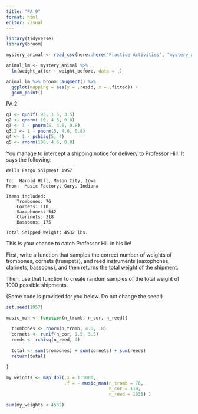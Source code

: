 ```yaml
---
title: "PA 9"
format: html
editor: visual
---
```


```r
library(tidyverse)
library(broom)

mystery_animal <- read_csv(here::here("Practice Activities", "mystery_animal.csv"))
```

```r
animal_lm <- mystery_animal %>% 
  lm(weight_after ~ weight_before, data = .)
```

```r
animal_lm %>% broom::augment() %>% 
  ggplot(mapping = aes(y = .resid, x = .fitted)) +
  geom_point()
```

PA 2

```r
q1 <- qunif(.95, 1.5, 3.5)
q2 <- qnorm(.10, 4.6, 0.8)
q3 <- 1 - pnorm(5, 4.6, 0.8)
q3.2 <- 1 - pnorm(5, 4.6, 0.8)
q4 <- 1 - pchisq(5, 4)
q5 <- rnorm(100, 4.6, 0.8)

```

You manage to intercept a shipping notice for delivery to Professor Hill. It says the following:

    Wells Fargo Shipment 1957

    To:  Harold Hill, Mason City, Iowa
    From:  Music Factory, Gary, Indiana

    Items included:
        Trombones: 76
        Cornets: 110
        Saxophones: 542
        Clarinets: 318
        Bassoons: 175
        
    Total Shipped Weight: 4532 lbs.

This is your chance to catch Professor Hill in his lie!

First, write a function that samples the correct number of weights of trombones, cornets (trumpets), and reed instruments (saxophones, clarinets, bassoons), and then returns the total weight of the shipment.

Then, use that function to create random samples of the total weight of 1000 possible shipments.

(Some code is provided for you below. Do not change the seed!)

```r
set.seed(1957)

music_man <- function(n_tromb, n_cor, n_reed){
  
  trombones <- rnorm(n_tromb, 4.6, .8)
  cornets <- runif(n_cor, 1.5, 3.5)
  reeds <- rchisq(n_reed, 4)
  
  total <- sum(trombones) + sum(cornets) + sum(reeds)  
  return(total)
  
}

my_weights <- map_dbl(.x = 1:1000, 
                      .f = ~ music_man(n_tromb = 76, 
                                       n_cor = 110,
                                       n_reed = 1035) ) 
```

```r
sum(my_weights < 4532)
```

